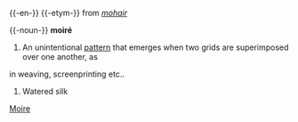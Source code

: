 {{rfc}}
{{-en-}}
{{-etym-}}
from ''[[mohair]]''

{{-noun-}}
'''moiré'''

#An unintentional [[pattern]] that emerges when two grids are superimposed over one another, as 
in weaving, screenprinting etc..
#Watered silk

[[Category:English words spelled with diacritics or ligatures|Moire]]
